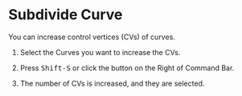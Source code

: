 
# Subdivide Curve

<Reference shortcut="Shift-S" command="Subdivide Curve" button="Right of Command Bar" />

You can increase control vertices (CVs) of curves.

1. Select the Curves you want to increase the CVs.

2. Press <kbd>Shift-S</kbd> or click the button <ButtonIcon type="button-subdivide-curve" /> on the Right of Command Bar.

3. The number of CVs is increased, and they are selected.






